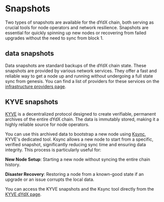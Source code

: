 # Snapshots

Two types of snapshots are available for the dYdX chain, both serving as crucial tools for node operators and network resilience. Snapshots are essential for quickly spinning up new nodes or recovering from failed upgrades without the need to sync from block 1.

## data snapshots

Data snapshots are standard backups of the dYdX chain state. These snapshots are provided by various network services. They offer a fast and reliable way to get a node up and running without undergoing a full state sync from genesis. You can find a list of providers for these services on the [infrastructure providers page](../infrastructure_providers-network/resources.mdx#snapshot-service).

## KYVE snapshots

[KYVE](https://kyve.network) is a decentralized protocol designed to create verifiable, permanent archives of the entire dYdX chain.
The data is immutably stored, making it a highly reliable source for node operators.

You can use this archived data to bootstrap a new node using [Ksync](https://docs.kyve.network/access-data-sets/ksync/overview), KYVE's dedicated tool. Ksync allows a new node to start from a specific, verified snapshot, significantly reducing sync time and ensuring data integrity. This process is particularly useful for:

**New Node Setup**: Starting a new node without syncing the entire chain history.

**Disaster Recovery**: Restoring a node from a known-good state if an upgrade or an issue corrupts the local data.

You can access the KYVE snapshots and the Ksync tool directly from the [KYVE dYdX page](https://app.kyve.network/#/KSYNC?source=dYdX).
